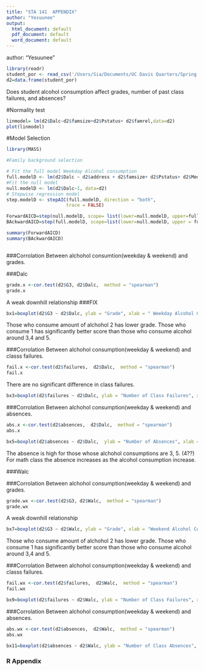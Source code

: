 ```yaml
---
title: "STA 141  APPENDIX"
author: "Yesuunee" 
output:
  html_document: default
  pdf_document: default
  word_document: default
---
```

author: "Yesuunee"

```r

library(readr)
student_por <- read_csv('/Users/Sia/Documents/UC Davis Quarters/Spring 2020/STA 141A/student-por.csv')
d2=data.frame(student_por)

```


Does student alcohol consumption affect grades, number of past class failures, and absences?


#Normality test 
```r

linmodel= lm(d2$Dalc~d2$famsize+d2$Pstatus+ d2$famrel,data=d2)
plot(linmodel)
```

#Model Selection 
```r
library(MASS)

#Family background selection 

# Fit the full model Weekday Alcohol consumption
full.modelD <- lm(d2$Dalc ~ d2$address + d2$famsize+ d2$Pstatus+ d2$Medu+ d2$Fedu+ d2$Fedu+ d2$Mjob+ d2$Fjob+ d2$famsup++ d2$famrel , data = d2)
#Fit the null model 
null.modelD <- lm(d2$Dalc~1, data=d2)
# Stepwise regression model
step.modelD <- stepAIC(full.modelD, direction = "both", 
                      trace = FALSE)

ForwardAICD=step(null.modelD, scope= list(lower=null.modelD, upper=full.modelD), direction= "forward" ) 
BAckwardAICD=step(full.modelD, scope=list(lower=null.modelD, upper = full.modelD), direction = "backward")

summary(ForwardAICD)
summary(BAckwardAICD)



```


###Corrolation Between alchohol consumtion(weekday & weekend) and grades.  

###Dalc 
```r
grade.x <-cor.test(d2$G3, d2$Dalc,  method = "spearman")
grade.x

```
A weak downhill relationship 
###FIX 
```r
bx1=boxplot(d2$G3 ~ d2$Dalc, ylab = "Grade", xlab = " Weekday Alcohol Consumption in Language class")

```
Those who consume amount of alchohol 2 has lower grade. Those who consume 1 has significantly better score than those who consume alcohol around 3,4 and 5. 

###Corrolation Between alchohol consumption(weekday & weekend) and classs failures. 

```r
fail.x <-cor.test(d2$failures,  d2$Dalc,  method = "spearman")
fail.x
```
There are no significant difference in class failures. 


```r
bx3=boxplot(d2$failures ~ d2$Dalc, ylab = "Number of Class Failures", xlab = "Weekday Alcohol Consumption in Portuguese class")

```


###Corrolation Between alchohol consumption(weekday & weekend) and absences. 


```r
abs.x <-cor.test(d2$absences,  d2$Dalc,  method = "spearman")
abs.x
```


```r
bx5=boxplot(d2$absences ~ d2$Dalc,  ylab = "Number of Absences", xlab = "Weekday Alcohol Consumption in Portuguese class")
```

The absence is high for those whose alchohol consumptions are 3, 5. (4??)
For math class the absence increases as the alcohol consumption increase. 


###Walc 

###Corrolation Between alchohol consumption(weekday & weekend) and grades. 
```r
grade.wx <-cor.test(d2$G3, d2$Walc,  method = "spearman")
grade.wx

```
A weak downhill relationship 

```r
bx7=boxplot(d2$G3 ~ d2$Walc, ylab = "Grade", xlab = "Weekend Alcohol Consumption in Language class")
```
Those who consume amount of alchohol 2 has lower grade. Those who consume 1 has significantly better score than those who consume alcohol around 3,4 and 5. 

###Corrolation Between alchohol consumption(weekday & weekend) and classs failures. 

```r
fail.wx <-cor.test(d2$failures,  d2$Walc,  method = "spearman")
fail.wx
```


```r
bx9=boxplot(d2$failures ~ d2$Walc, ylab = "Number of Class Failures", xlab = "Weekend Alcohol Consumption in Language class")
```


###Corrolation Between alchohol consumption(weekday & weekend) and absences. 


```r
abs.wx <-cor.test(d2$absences,  d2$Walc,  method = "spearman")
abs.wx
```


```r
bx11=boxplot(d2$absences ~ d2$Walc, ylab = "Number of Class Absences", xlab = "Weekend Alcohol Consumption in Language class")
```


### R Appendix
```r
```





